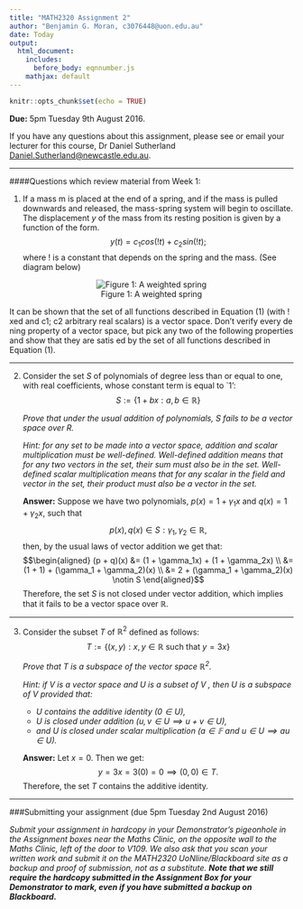 ```yaml
---
title: "MATH2320 Assignment 2"
author: "Benjamin G. Moran, c3076448@uon.edu.au"
date: Today
output: 
  html_document:
    includes: 
      before_body: eqnnumber.js
    mathjax: default
---
```


```r
knitr::opts_chunk$set(echo = TRUE)

```
**Due:** 5pm Tuesday 9th August 2016.

If you have any questions about this assignment, please see or email your lecturer for this course, Dr Daniel Sutherland <Daniel.Sutherland@newcastle.edu.au>.

***
####Questions which review material from Week 1:

1. If a mass m is placed at the end of a spring, and if the mass is pulled downwards and released, the mass-spring system will begin to oscillate. The displacement $y$ of the mass from its resting position is given by a function of the form. 
$$ y(t) = c_1 cos(!t) + c_2 sin(!t); $$
where ! is a constant that depends on the spring and the mass. (See diagram below)

<center> ![Figure 1: A weighted spring](figures/spring.jpg) </center>

It can be shown that the set of all functions described in Equation (1) (with ! xed and c1; c2 arbitrary real scalars) is a vector space. Don't verify every de ning property of a vector space, but pick any two of the following properties and show that they are satis ed by the set of all functions described in Equation (1).

***

2.	Consider the set _S_ of polynomials of degree less than or equal to one, with real coefficients, whose constant term is equal to `1': $$S := \{1 + bx : a, b \in \mathbb{R}\}$$ 

    *Prove that under the usual addition of polynomials, S fails to be a vector space over R.* 
    
    *Hint: for any set to be made into a vector space, addition and scalar multiplication must be well-defined. Well-defined addition means that for any two vectors in the set, their sum must also be in the set. Well-defined scalar multiplication means that for any scalar in the field and vector in the set, their product must also be a vector in the set.*
    
    **Answer:** Suppose we have two polynomials, $p(x)= 1 + \gamma_1x$ and $q(x)=1 + \gamma_2x$, such that $$p(x), q(x) \in S: \gamma_1, \gamma_2 \in \mathbb{R},$$ then, by the usual laws of vector addition we get that: $$\begin{aligned} (p + q)(x) &= (1 + \gamma_1x) + (1 + \gamma_2x) \\ &= (1 + 1) + (\gamma_1 + \gamma_2)(x) \\ &= 2 + (\gamma_1 + \gamma_2)(x)  \notin S \end{aligned}$$ Therefore, the set *S* is not closed under vector addition, which implies that it fails to be a vector space over $\mathbb{R}$. 

***

3. Consider the subset _T_ of $\mathbb{R}^2$ defined as follows: $$T := \{(x, y) : x, y \in \mathbb{R} \text{ such that } y = 3x\}$$

    *Prove that T is a subspace of the vector space $\mathbb{R}^2$.*

    *Hint: if V is a vector space and U is a subset of V , then U is a subspace of V provided that:*

    * _U contains the additive identity $(0 \in U)$,_
    * _U is closed under addition $(u, v \in U \implies u + v \in U)$,_
    * _and U is closed under scalar multiplication $(a \in \mathbb{F}$ and $u \in U \implies au \in U)$._
    
    **Answer:** Let $x = 0$. Then we get: $$y = 3x = 3(0) = 0 \implies (0,0) \in T.$$ Therefore, the set *T* contains the additive identity.

***

###Submitting your assignment (due 5pm Tuesday 2nd August 2016)

*Submit your assignment in hardcopy in your Demonstrator's pigeonhole in the Assignment boxes near the Maths Clinic, on the opposite wall to the Maths Clinic, left of the door to V109. We also ask that you scan your written work and submit it on the MATH2320 UoNline/Blackboard site as a backup and proof of submission, not as a substitute. __Note that we still require the hardcopy submitted in the Assignment Box for your Demonstrator to mark, even if you have submitted a backup on Blackboard.__*
